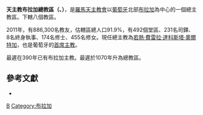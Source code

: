 {{Infobox Roman Catholic diocese
|name = 布拉加
|jurisdiction = 總教區
|latin = Archidioecesis Bracarensis
|image = Se Catedral de Braga.jpg
|caption = 布拉加主教座堂
|location = [[葡萄牙|葡萄牙]]
|territory = 
|population = 
|rite = [[罗马礼|罗马礼]]
|patron = 
|province = 
|established = 4世紀
|cathedral = [[布拉加主教座堂|布拉加主教座堂]]
|co-cathedral =
|leadership = 總主教
|website = http://www.diocese-braga.pt/
|pope = 
|patriarch= 若熱·費雷拉·達科斯塔·奧爾特加
|metropolitan = 
|ordinary = 
|coadjutor archbishop =
|coadjutor bishop =
|auxiliary =
|emeritus =
}}
'''天主教布拉加總教區（{{lang-la|Archidioecesis Bracarensis}}、{{lang-pt|Arquidiocese de Braga}}）'''，是[[羅馬天主教會|羅馬天主教會]]以[[葡萄牙|葡萄牙]]北部[[布拉加|布拉加]]為中心的一個總主教區。下轄八個教區。

2011年，有886,300名教友，估轄區總人口91.9%，有492個堂區、231名司鐸、8名終身執事、174名修士、455名修女。現任總主教為[[若熱·費雷拉·達科斯塔·奧爾特加|若熱·費雷拉·達科斯塔·奧爾特加]]，也是葡萄牙的[[首席主教|首席主教]]。

最遲在390年已有布拉加主教。最遲於1070年升為總教區。

==參考文獻==
*{{CathEncy|wstitle=Archdiocese of Braga}}

{{天主教葡萄牙教省}}
[[Category:葡萄牙天主教教區|B]]
[[Category:布拉加|Category:布拉加]]